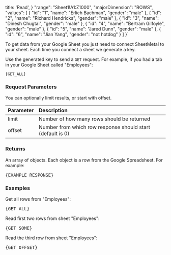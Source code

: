   title: 'Read',
}
  "range": "Sheet1!A1:Z1000",
  "majorDimension": "ROWS",
  "values": [
    { "id": "1", "name": "Erlich Bachman", "gender": "male" },
    { "id": "2", "name": "Richard Hendricks", "gender": "male" },
    { "id": "3", "name": "Dinesh Chugtai", "gender": "male" },
    { "id": "4", "name": "Bertram Gilfoyle", "gender": "male" },
    { "id": "5", "name": "Jared Dunn", "gender": "male" },
    { "id": "6", "name": "Jian Yang", "gender": "not hotdog" }
  ]
}`

To get data from your Google Sheet you just need to connect SheetMetal to your sheet. Each time you connect a sheet we generate a key.

Use the generated key to send a `GET` request. For example, if you had a tab in your Google Sheet called "Employees":

<code>{GET_ALL}</code>

### Request Parameters

You can optionally limit results, or start with offset.

| Parameter | Description                                                |
| --------- | :--------------------------------------------------------- |
| limit     | Number of how many rows should be returned                 |
| offset    | Number from which row response should start (default is 0) |

### Returns

An array of objects. Each object is a row from the Google Spreadsheet. For example:

<pre>{EXAMPLE_RESPONSE}</pre>

### Examples

Get all rows from "Employees":

<pre>{GET_ALL}</pre>

Read first two rows from sheet "Employees":

<pre>{GET_SOME}</pre>

Read the third row from sheet "Employees":

<pre>{GET_OFFSET}</pre>
